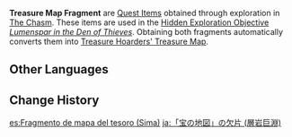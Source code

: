 {{Item Infobox
|id           = 101620
|title        = Treasure Map Fragment
|image        = Item Treasure Clue.png
|type         = Quest Items
|description  = A fragment of a larger map that seems to indicate the location of treasure.<br>If you can find the other fragment, that should complete the picture.
|source1      = 
}}
'''Treasure Map Fragment''' are [[Quest Items]] obtained through exploration in [[The Chasm (Subregion)|The Chasm]]. These items are used in the [[Hidden Exploration Objective]] ''[[Lumenspar in the Den of Thieves]]''. Obtaining both fragments automatically converts them into [[Treasure Hoarders' Treasure Map]].

==Other Languages==
{{Other Languages
|default_hidden = 1
|en      = Treasure Map Fragment
|zhs     = 藏宝图碎片
|zhs_rm  = <!-- "Cáng Bǎo Tú" de Suìpiàn-->
|zht     = 藏寶圖碎片
|zht_rm  = <!-- "Cáng Bǎo Tú" de Suìpiàn-->
|ja      = 宝の地図の断片
|ja_rm   = Takara no Chizu no Kakera
|ko      = 보물지도 조각
|es      = Fragmento de mapa del tesoro
|fr      = Morceau de carte au trésor
|ru      = Фрагмент карты сокровищ
|th      = ชิ้นส่วนแผนที่ขุมทรัพย์
|th_rm   = 
|vi      = Mảnh Bản Đồ Kho Báu
|de      = Fragment einer Schatzkarte
|id      = Sobekan Peta Harta Karun
|pt      = Fragmento de um Mapa do Tesouro
|tr      = Hazine Haritası Parçası
|it      = Frammento di mappa del tesoro
}}

==Change History==
{{Change History|2.6}}

[[es:Fragmento de mapa del tesoro (Sima)]]
[[ja:「宝の地図」の欠片 (層岩巨淵)]]